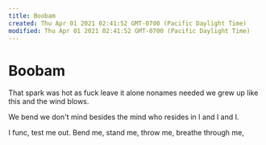 ```yaml
---
title: Boobam
created: Thu Apr 01 2021 02:41:52 GMT-0700 (Pacific Daylight Time)
modified: Thu Apr 01 2021 02:41:52 GMT-0700 (Pacific Daylight Time)
---
```

# Boobam

That spark was hot
as fuck
leave it alone
nonames needed
we grew up like this
and the wind blows.

We bend
we don't mind
besides the mind
who resides in I
and I and I.

I func, test me out.
Bend me,
stand me,
throw me,
breathe through me,
